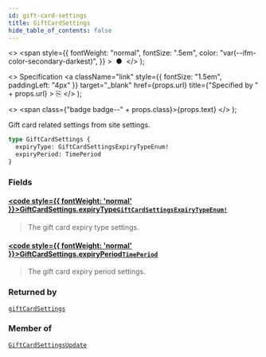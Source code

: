 ```yaml
---
id: gift-card-settings
title: GiftCardSettings
hide_table_of_contents: false
---
```


  <>
    <span
      style={{
        fontWeight: "normal",
        fontSize: ".5em",
        color: "var(--ifm-color-secondary-darkest)",
      }}
    >
      &nbsp;●&nbsp;
    </span>
  </>
);

  <>
    Specification
    <a
      className="link"
      style={{ fontSize: "1.5em", paddingLeft: "4px" }}
      target="\_blank"
      href={props.url}
      title={"Specified by " + props.url}
    >
      ⎘
    </a>
  </>
);

  <>
    <span class={"badge badge--" + props.class}>{props.text}</span>
  </>
);

Gift card related settings from site settings.

```graphql
type GiftCardSettings {
  expiryType: GiftCardSettingsExpiryTypeEnum!
  expiryPeriod: TimePeriod
}
```

### Fields

#### [<code style={{ fontWeight: 'normal' }}>GiftCardSettings.<b>expiryType</b></code>](#)<Bullet />[`GiftCardSettingsExpiryTypeEnum!`](../../api-reference/enums/gift-card-settings-expiry-type-enum) <Badge class="secondary" text="non-null"/> <Badge class="secondary" text="enum"/>

> The gift card expiry type settings.

#### [<code style={{ fontWeight: 'normal' }}>GiftCardSettings.<b>expiryPeriod</b></code>](#)<Bullet />[`TimePeriod`](../../api-reference/objects/time-period) <Badge class="secondary" text="object"/>

> The gift card expiry period settings.

### Returned by

[`giftCardSettings`](../../api-reference/queries/gift-card-settings) <Badge class="secondary" text="query"/>

### Member of

[`GiftCardSettingsUpdate`](../../api-reference/objects/gift-card-settings-update) <Badge class="secondary" text="object"/>
